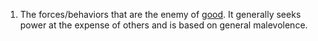 #The forces/behaviors that are the enemy of [[good]].  It generally seeks power at the expense of others and is based on general malevolence.